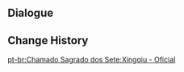 {{Genius Invokation TCG Stage
|title        = Xingqiu: Serious
|type         = Serious Showdown
|group        = Invitation Board
|character    = Xingqiu
|requirement  = 7
|introduction = "Hoho, you look confident indeed. I foresee that today's match shall be a trying one..."<br>{{Color|bp|Special Rule: "Xingqiu" starts with the Talent Card "The Scent Remained" equipped.}}
|objective_1  = Achieve victory
|reward_1     = Lucky Coin*1000
|lineup       = Xingqiu;Chongyun;Xiangling
|action       = The Scent Remained;Wine-Stained Tricorne;Lucky Dog's Silver Circlet;Instructor's Cap;Chef Mao;NRE;Sweet Madame;Mushroom Pizza;Mondstadt Hash Brown;Lotus Flower Crisp;Adeptus' Temptation;Strategize;Changing Shifts;I Haven't Lost Yet!;Starsigns;The Scent Remained;Wine-Stained Tricorne;Lucky Dog's Silver Circlet;Instructor's Cap;Chef Mao;NRE;Sweet Madame;Mushroom Pizza;Mondstadt Hash Brown;Lotus Flower Crisp;Adeptus' Temptation;Strategize;Changing Shifts;I Haven't Lost Yet!;Starsigns
}}

==Dialogue==
{{Transclude|Genius Invokation TCG/Stage/Xingqiu|Serious Showdown}}

==Change History==
{{Change History|3.3}}

[[pt-br:Chamado Sagrado dos Sete:Xingqiu - Oficial]]